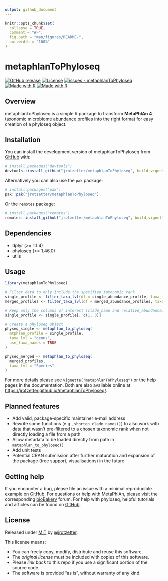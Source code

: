```yaml
---
output: github_document
---
```


<!-- README.md is generated from README.Rmd. Please edit that file -->

```r
knitr::opts_chunk$set(
  collapse = TRUE,
  comment = "#>",
  fig.path = "man/figures/README-",
  out.width = "100%"
)
```

# metaphlanToPhyloseq

<!-- badges: start -->
[![GitHub release](https://img.shields.io/github/release/jrotzetter/metaphlanToPhyloseq?include_prereleases=&sort=semver&color=blue)](https://github.com/jrotzetter/metaphlanToPhyloseq/releases/ "View releases")
[![License](https://img.shields.io/badge/License-MIT-blue)](#license "View license summary")
[![issues - metaphlanToPhyloseq](https://img.shields.io/github/issues/jrotzetter/metaphlanToPhyloseq)](https://github.com/jrotzetter/metaphlanToPhyloseq/issues "View open issues")
[![Made with R](https://img.shields.io/badge/R-4.3.3-blue?logo=r&logoColor=white)](https://cran.r-project.org/ "Go to CRAN homepage")
[![Made with R](https://img.shields.io/badge/RStudio-2023.12.1_Build_402-blue?logo=rstudio&logoColor=white)](https://posit.co/products/open-source/rstudio/ "Go to RSTUDIO IDE homepage")
<!-- badges: end -->

## Overview

metaphlanToPhyloseq is a simple R package to transform **MetaPhlAn 4** taxonomic microbiome abundance profiles into the right format for easy creation of a phyloseq object.

## Installation

You can install the development version of metaphlanToPhyloseq from [GitHub](https://github.com/jrotzetter/metaphlanToPhyloseq) with:

```r
# install.packages("devtools")
devtools::install_github("jrotzetter/metaphlanToPhyloseq", build_vignettes = TRUE)
```

Alternatively you can also use the `pak` package:
```r
# install.packages("pak")
pak::pak("jrotzetter/metaphlanToPhyloseq")
```

Or the `remotes` package:
```r
# install.packages("remotes")
remotes::install_github("jrotzetter/metaphlanToPhyloseq", build_vignettes = TRUE)
```

## Dependencies
- dplyr (>= 1.1.4)
- phyloseq (>= 1.46.0)
- utils

## Usage

```r
library(metaphlanToPhyloseq)

# Filter data to only include the specified taxonomic rank
single_profile <- filter_taxa_lvl(df = single_abundance_profile, taxa_lvl = "Genus")
merged_profiles <- filter_taxa_lvl(df = merged_abundance_profiles, taxa_lvl = "s")

# Keep only the columns of interest (clade_name and relative_abundance)
single_profile <- single_profile[, c(1, 3)]

# Create a phyloseq object
physeq_single <- metaphlan_to_phyloseq(
  mtphlan_profile = single_profile,
  taxa_lvl = "genus",
  use_taxa_names = TRUE
)

physeq_merged <- metaphlan_to_phyloseq(
  merged_profiles,
  taxa_lvl = "Species"
)
```
For more details please see `vignette("metaphlanToPhyloseq")` or the help pages in the documentation. Both are also available online at <https://jrotzetter.github.io/metaphlanToPhyloseq/>.

## Planned features

- Add valid, package-specific maintainer e-mail address
- Rewrite some functions (e.g., `shorten_clade_names()`) to also work with data that wasn't pre-filtered to a chosen taxonomic rank when not directly loading a file from a path
- Allow metadata to be loaded directly from path in `metaphlan_to_phyloseq()`
- Add unit tests
- Potential CRAN submission after further maturation and expansion of the package (tree support, visualisations) in the future

## Getting help

If you encounter a bug, please file an issue with a minimal reproducible example on [GitHub](https://github.com/jrotzetter/metaphlanToPhyloseq/issues). For questions or help with MetaPhlAn, please visit the corresponding [bioBakery](https://forum.biobakery.org/c/microbial-community-profiling/metaphlan/7) forum. For help with phyloseq, helpful tutorials and articles can be found on [GitHub](https://joey711.github.io/phyloseq/index.html).

## License
Released under [MIT](https://choosealicense.com/licenses/mit/) by [@jrotzetter](https://github.com/jrotzetter).

This license means:

- You can freely copy, modify, distribute and reuse this software.
- The _original license_ must be included with copies of this software.
- Please _link back_ to this repo if you use a significant portion of the source code.
- The software is provided "as is", without warranty of any kind.
